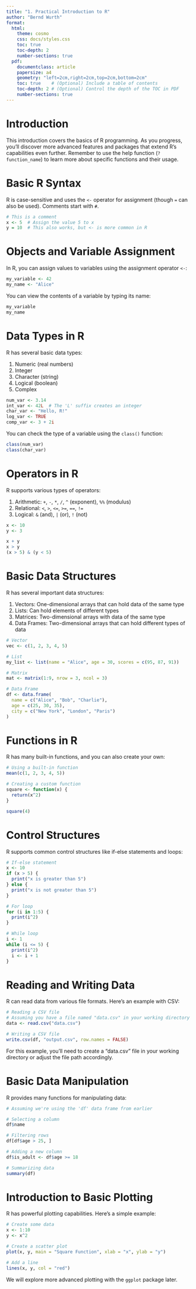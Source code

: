 ```yaml
---
title: "1. Practical Introduction to R"
author: "Bernd Wurth"
format: 
  html:
    theme: cosmo
    css: docs/styles.css
    toc: true
    toc-depth: 2
    number-sections: true
  pdf:
    documentclass: article
    papersize: a4
    geometry: "left=2cm,right=2cm,top=2cm,bottom=2cm"
    toc: true    # (Optional) Include a table of contents
    toc-depth: 2 # (Optional) Control the depth of the TOC in PDF
    number-sections: true
---
```


# Introduction

This introduction covers the basics of R programming. As you progress, you'll discover more advanced features and packages that extend R's capabilities even further. Remember to use the help function (`?function_name`) to learn more about specific functions and their usage.

# Basic R Syntax

R is case-sensitive and uses the `<-` operator for assignment (though `=` can also be used). Comments start with `#`.

```r
# This is a comment
x <- 5  # Assign the value 5 to x
y = 10  # This also works, but <- is more common in R
```

# Objects and Variable Assignment

In R, you can assign values to variables using the assignment operator `<-`:

```r
my_variable <- 42
my_name <- "Alice"
```

You can view the contents of a variable by typing its name:

```r
my_variable
my_name
```

# Data Types in R

R has several basic data types:

1. Numeric (real numbers)
2. Integer
3. Character (string)
4. Logical (boolean)
5. Complex

```r
num_var <- 3.14
int_var <- 42L  # The 'L' suffix creates an integer
char_var <- "Hello, R!"
log_var <- TRUE
comp_var <- 3 + 2i
```

You can check the type of a variable using the `class()` function:

```r
class(num_var)
class(char_var)
```

# Operators in R

R supports various types of operators:

1. Arithmetic: `+`, `-`, `*`, `/`, `^` (exponent), `%%` (modulus)
2. Relational: `<`, `>`, `<=`, `>=`, `==`, `!=`
3. Logical: `&` (and), `|` (or), `!` (not)

```r
x <- 10
y <- 3

x + y
x > y
(x > 5) & (y < 5)
```

# Basic Data Structures

R has several important data structures:

1. Vectors: One-dimensional arrays that can hold data of the same type
2. Lists: Can hold elements of different types
3. Matrices: Two-dimensional arrays with data of the same type
4. Data Frames: Two-dimensional arrays that can hold different types of data

```r
# Vector
vec <- c(1, 2, 3, 4, 5)

# List
my_list <- list(name = "Alice", age = 30, scores = c(95, 87, 91))

# Matrix
mat <- matrix(1:9, nrow = 3, ncol = 3)

# Data Frame
df <- data.frame(
  name = c("Alice", "Bob", "Charlie"),
  age = c(25, 30, 35),
  city = c("New York", "London", "Paris")
)
```

# Functions in R

R has many built-in functions, and you can also create your own:

```r
# Using a built-in function
mean(c(1, 2, 3, 4, 5))

# Creating a custom function
square <- function(x) {
  return(x^2)
}

square(4)
```

# Control Structures

R supports common control structures like if-else statements and loops:

```r
# If-else statement
x <- 10
if (x > 5) {
  print("x is greater than 5")
} else {
  print("x is not greater than 5")
}

# For loop
for (i in 1:5) {
  print(i^2)
}

# While loop
i <- 1
while (i <= 5) {
  print(i^2)
  i <- i + 1
}
```

# Reading and Writing Data

R can read data from various file formats. Here's an example with CSV:

```r
# Reading a CSV file
# Assuming you have a file named "data.csv" in your working directory
data <- read.csv("data.csv")

# Writing a CSV file
write.csv(df, "output.csv", row.names = FALSE)
```

For this example, you'll need to create a "data.csv" file in your working directory or adjust the file path accordingly.

# Basic Data Manipulation

R provides many functions for manipulating data:

```r
# Assuming we're using the 'df' data frame from earlier

# Selecting a column
df$name

# Filtering rows
df[df$age > 25, ]

# Adding a new column
df$is_adult <- df$age >= 18

# Summarizing data
summary(df)
```

# Introduction to Basic Plotting

R has powerful plotting capabilities. Here's a simple example:

```r
# Create some data
x <- 1:10
y <- x^2

# Create a scatter plot
plot(x, y, main = "Square Function", xlab = "x", ylab = "y")

# Add a line
lines(x, y, col = "red")
```

We will explore more advanced plotting with the `ggplot` package later.
